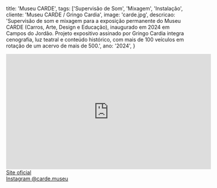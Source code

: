   title: 'Museu CARDE',
  tags: ['Supervisão de Som', 'Mixagem', 'Instalação',
  cliente: 'Museu CARDE / Gringo Cardia',
  image: 'carde.jpg',
  descricao: 'Supervisão de som e mixagem para a exposição permanente do Museu CARDE (Carros, Arte, Design e Educação), inaugurado em 2024 em Campos do Jordão. Projeto expositivo assinado por Gringo Cardia integra cenografia, luz teatral e conteúdo histórico, com mais de 100 veículos em rotação de um acervo de mais de 500.',
  ano: '2024',
}

<iframe
  width="560"
  height="315"
  src="https://www.youtube.com/embed/VBpdlM0riYc"
  title="CARDE — visita guiada (Boris Feldman)"
  frameBorder="0"
  allowFullScreen
></iframe>

<br />
<a href="https://www.carde.org/" target="_blank" rel="noopener noreferrer">Site oficial</a><br />
<a href="https://www.instagram.com/carde.museu/" target="_blank" rel="noopener noreferrer">Instagram @carde.museu</a><br />
